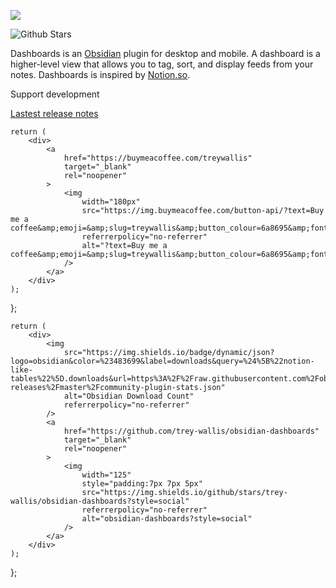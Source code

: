 ![](/assets/cover.png)

<Banner></Banner>

![Github Stars](https://img.shields.io/github/stars/trey-wallis/obsidian-dashboards?style=social)

Dashboards is an [Obsidian](https://obsidian.md/) plugin for desktop and mobile. A dashboard is a higher-level view that allows you to tag, sort, and display feeds from your notes. Dashboards is inspired by [Notion.so](https://www.notion.so/).

Support development

<BuyMeACoffee></BuyMeACoffee>

[Lastest release notes](https://github.com/trey-wallis/obsidian-dashboards/releases/tag/7.0.0)

	return (
		<div>
			<a
				href="https://buymeacoffee.com/treywallis"
				target="_blank"
				rel="noopener"
			>
				<img
					width="180px"
					src="https://img.buymeacoffee.com/button-api/?text=Buy me a coffee&amp;emoji=&amp;slug=treywallis&amp;button_colour=6a8695&amp;font_colour=ffffff&amp;font_family=Poppins&amp;outline_colour=000000&amp;coffee_colour=FFDD00"
					referrerpolicy="no-referrer"
					alt="?text=Buy me a coffee&amp;emoji=&amp;slug=treywallis&amp;button_colour=6a8695&amp;font_colour=ffffff&amp;font_family=Poppins&amp;outline_colour=000000&amp;coffee_colour=FFDD00"
				/>
			</a>
		</div>
	);
};

	return (
		<div>
			<img
				src="https://img.shields.io/badge/dynamic/json?logo=obsidian&color=%23483699&label=downloads&query=%24%5B%22notion-like-tables%22%5D.downloads&url=https%3A%2F%2Fraw.githubusercontent.com%2Fobsidianmd%2Fobsidian-releases%2Fmaster%2Fcommunity-plugin-stats.json"
				alt="Obsidian Download Count"
				referrerpolicy="no-referrer"
			/>
			<a
				href="https://github.com/trey-wallis/obsidian-dashboards"
				target="_blank"
				rel="noopener"
			>
				<img
					width="125"
					style="padding:7px 7px 5px"
					src="https://img.shields.io/github/stars/trey-wallis/obsidian-dashboards?style=social"
					referrerpolicy="no-referrer"
					alt="obsidian-dashboards?style=social"
				/>
			</a>
		</div>
	);
};
